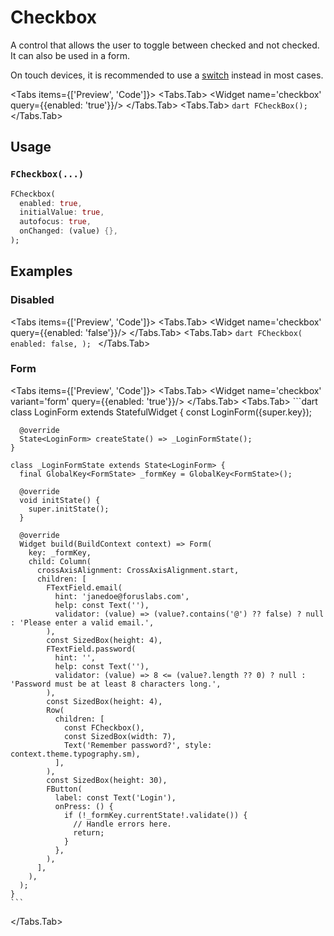 
# Checkbox
A control that allows the user to toggle between checked and not checked. It can also be used in a form.

On touch devices, it is recommended to use a [switch](/docs/switch) instead in most cases.

<Tabs items={['Preview', 'Code']}>
    <Tabs.Tab>
        <Widget name='checkbox' query={{enabled: 'true'}}/>
    </Tabs.Tab>
    <Tabs.Tab>
        ```dart
        FCheckBox();
        ```
    </Tabs.Tab>
</Tabs>

## Usage

### `FCheckbox(...)`

```dart
FCheckbox(
  enabled: true,
  initialValue: true,
  autofocus: true,
  onChanged: (value) {},
);
```

## Examples

### Disabled

<Tabs items={['Preview', 'Code']}>
  <Tabs.Tab>
    <Widget name='checkbox' query={{enabled: 'false'}}/>
  </Tabs.Tab>
  <Tabs.Tab>
    ```dart
    FCheckbox(
      enabled: false,
    );
    ```
  </Tabs.Tab>
</Tabs>

### Form

<Tabs items={['Preview', 'Code']}>
  <Tabs.Tab>
    <Widget name='checkbox' variant='form' query={{enabled: 'true'}}/>
  </Tabs.Tab>
  <Tabs.Tab>
    ```dart
    class LoginForm extends StatefulWidget {
      const LoginForm({super.key});

      @override
      State<LoginForm> createState() => _LoginFormState();
    }

    class _LoginFormState extends State<LoginForm> {
      final GlobalKey<FormState> _formKey = GlobalKey<FormState>();

      @override
      void initState() {
        super.initState();
      }

      @override
      Widget build(BuildContext context) => Form(
        key: _formKey,
        child: Column(
          crossAxisAlignment: CrossAxisAlignment.start,
          children: [
            FTextField.email(
              hint: 'janedoe@foruslabs.com',
              help: const Text(''),
              validator: (value) => (value?.contains('@') ?? false) ? null : 'Please enter a valid email.',
            ),
            const SizedBox(height: 4),
            FTextField.password(
              hint: '',
              help: const Text(''),
              validator: (value) => 8 <= (value?.length ?? 0) ? null : 'Password must be at least 8 characters long.',
            ),
            const SizedBox(height: 4),
            Row(
              children: [
                const FCheckbox(),
                const SizedBox(width: 7),
                Text('Remember password?', style: context.theme.typography.sm),
              ],
            ),
            const SizedBox(height: 30),
            FButton(
              label: const Text('Login'),
              onPress: () {
                if (!_formKey.currentState!.validate()) {
                  // Handle errors here.
                  return;
                }
              },
            ),
          ],
        ),
      );
    }
    ```
  </Tabs.Tab>
</Tabs>

